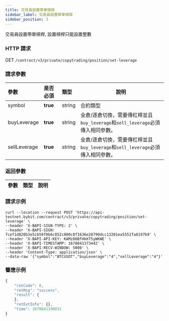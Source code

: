 ```yaml
---
title: 交易員設置帶單槓桿
sidebar_label: 交易員設置帶單槓桿
sidebar_position: 3
---
```

交易員設置帶單槓桿, 設置槓桿只能設置整數

### HTTP 請求
GET `/contract/v3/private/copytrading/position/set-leverage`

### 請求參數
| 參數 | 是否必須 | 類型	 | 說明|
|:----- |:-------|:-----|------ |
|symbol |**true** |string |合約類型 |
|buyLeverage |**true** |string |全倉/逐倉切換，需要傳杠桿並且`buy_leverage`和`sell_leverage`必須傳入相同參數。|
|sellLeverage |**true** |string |全倉/逐倉切換，需要傳杠桿並且`buy_leverage`和`sell_leverage`必須傳入相同參數。 |

### 返回參數
| 參數 | 類型  | 說明|
|:----- |:-----|----- |

### 請求示例

<Tabs>
<TabItem value="console" label="Console">

```http
curl --location --request POST 'https://api-testnet.bybit.com/contract/v3/private/copytrading/position/set-leverage' \
--header 'X-BAPI-SIGN-TYPE: 2' \
--header 'X-BAPI-SIGN: 7cef1d820b3e5cb59f0b6c852c800c8f1636e28790dcc13201ea5552fa8197b9' \
--header 'X-BAPI-API-KEY: KAMz86BfHkKT5yWKWE' \
--header 'X-BAPI-TIMESTAMP: 1670841373442' \
--header 'X-BAPI-RECV-WINDOW: 5000' \
--header 'Content-Type: application/json' \
--data-raw '{"symbol":"BTCUSDT","buyLeverage":"4","sellLeverage":"4"}'
```

</TabItem>
</Tabs>

### 響應示例

<Tabs>
<TabItem value="js linear" label="linear">

```javascript
{
    "retCode": 0,
    "retMsg": "success",
    "result": {
    },
    "retExtInfo": {},
    "time": 1670841190031
}
```
</TabItem>
</Tabs>